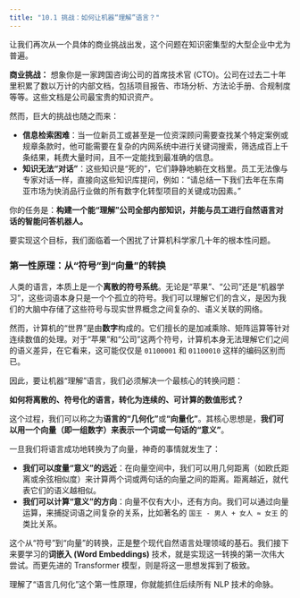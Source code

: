 ```yaml
---
title: "10.1 挑战：如何让机器“理解”语言？"
---
```


让我们再次从一个具体的商业挑战出发，这个问题在知识密集型的大型企业中尤为普遍。

**商业挑战：**
想象你是一家跨国咨询公司的首席技术官 (CTO)。公司在过去二十年里积累了数以万计的内部文档，包括项目报告、市场分析、方法论手册、合规制度等等。这些文档是公司最宝贵的知识资产。

然而，巨大的挑战也随之而来：

-   **信息检索困难**：当一位新员工或甚至是一位资深顾问需要查找某个特定案例或规章条款时，他可能需要在复杂的内网系统中进行关键词搜索，筛选成百上千条结果，耗费大量时间，且不一定能找到最准确的信息。
-   **知识无法“对话”**：这些知识是“死的”，它们静静地躺在文档里。员工无法像与专家对话一样，直接向这些知识库提问，例如：“请总结一下我们去年在东南亚市场为快消品行业做的所有数字化转型项目的关键成功因素。”

你的任务是：**构建一个能“理解”公司全部内部知识，并能与员工进行自然语言对话的智能问答机器人。**

要实现这个目标，我们面临着一个困扰了计算机科学家几十年的根本性问题。

### 第一性原理：从“符号”到“向量”的转换

人类的语言，本质上是一个**离散的符号系统**。无论是“苹果”、“公司”还是“机器学习”，这些词语本身只是一个个孤立的符号。我们可以理解它们的含义，是因为我们的大脑中存储了这些符号与现实世界概念之间复杂的、语义关联的网络。

然而，计算机的“世界”是由**数字**构成的。它们擅长的是加减乘除、矩阵运算等针对连续数值的处理。对于“苹果”和“公司”这两个符号，计算机本身无法理解它们之间的语义差异，在它看来，这可能仅仅是 `01100001` 和 `01100010` 这样的编码区别而已。

因此，要让机器“理解”语言，我们必须解决一个最核心的转换问题：

**如何将离散的、符号化的语言，转化为连续的、可计算的数值形式？**

这个过程，我们可以称之为**语言的“几何化”**或**“向量化”**。其核心思想是，**我们可以用一个向量（即一组数字）来表示一个词或一句话的“意义”**。

一旦我们将语言成功地转换为了向量，神奇的事情就发生了：

-   **我们可以度量“意义”的远近**：在向量空间中，我们可以用几何距离（如欧氏距离或余弦相似度）来计算两个词或两句话的向量之间的距离。距离越近，就代表它们的语义越相似。
-   **我们可以计算“意义”的方向**：向量不仅有大小，还有方向。我们可以通过向量运算，来捕捉词语之间复杂的关系，比如著名的 `国王 - 男人 + 女人 ≈ 女王` 的类比关系。

这个从“符号”到“向量”的转换，正是整个现代自然语言处理领域的基石。我们接下来要学习的**词嵌入 (Word Embeddings)** 技术，就是实现这一转换的第一次伟大尝试。而更先进的 Transformer 模型，则是将这一思想发挥到了极致。

理解了“语言几何化”这个第一性原理，你就能抓住后续所有 NLP 技术的命脉。
